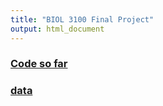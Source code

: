 ```yaml
---
title: "BIOL 3100 Final Project"
output: html_document
---
```


### [Code so far](https://tessacblack.github.io/final_project/project_draft_tcb.R) 
### [data](https://tessacblack.github.io/final_project/IU106_Social Behavior First and Last Five Minutes_Formatted_6-6-23.csv)
